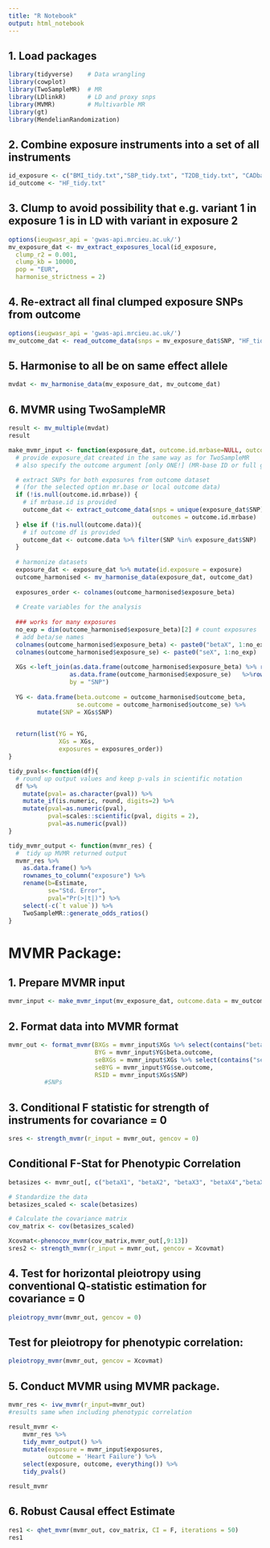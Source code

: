 ---
title: "R Notebook"
output: html_notebook
---

## 1. Load packages

```{r}
library(tidyverse)    # Data wrangling 
library(cowplot)
library(TwoSampleMR)  # MR 
library(LDlinkR)      # LD and proxy snps     
library(MVMR)         # Multivarble MR
library(gt)
library(MendelianRandomization)
```

## 2. Combine exposure instruments into a set of all instruments

```{r}
id_exposure <- c("BMI_tidy.txt","SBP_tidy.txt", "T2DB_tidy.txt", "CADbackup_tidy.txt","LDL_tidy.txt")
id_outcome <- "HF_tidy.txt"
```

## 3. Clump to avoid possibility that e.g. variant 1 in exposure 1 is in LD with variant in exposure 2

```{r}
options(ieugwasr_api = 'gwas-api.mrcieu.ac.uk/')
mv_exposure_dat <- mv_extract_exposures_local(id_exposure,
  clump_r2 = 0.001,
  clump_kb = 10000,
  pop = "EUR",
  harmonise_strictness = 2)
```

## 4. Re-extract all final clumped exposure SNPs from outcome

```{r}
options(ieugwasr_api = 'gwas-api.mrcieu.ac.uk/')
mv_outcome_dat <- read_outcome_data(snps = mv_exposure_dat$SNP, "HF_tidy.txt")


```

## 5. Harmonise to all be on same effect allele

```{r}
mvdat <- mv_harmonise_data(mv_exposure_dat, mv_outcome_dat)

```

## 6. MVMR using TwoSampleMR

```{r}
result <- mv_multiple(mvdat)
result
```

```{r}
make_mvmr_input <- function(exposure_dat, outcome.id.mrbase=NULL, outcome.data=NULL){
  # provide exposure_dat created in the same way as for TwoSampleMR 
  # also specify the outcome argument [only ONE!] (MR-base ID or full gwas data in .outcome format)

  # extract SNPs for both exposures from outcome dataset
  # (for the selected option mr.base or local outcome data)
  if (!is.null(outcome.id.mrbase)) {
    # if mrbase.id is provided
    outcome_dat <- extract_outcome_data(snps = unique(exposure_dat$SNP),
                                        outcomes = outcome.id.mrbase)
  } else if (!is.null(outcome.data)){
    # if outcome df is provided
    outcome_dat <- outcome.data %>% filter(SNP %in% exposure_dat$SNP)
  }
  
  # harmonize datasets
  exposure_dat <- exposure_dat %>% mutate(id.exposure = exposure)
  outcome_harmonised <- mv_harmonise_data(exposure_dat, outcome_dat)
  
  exposures_order <- colnames(outcome_harmonised$exposure_beta)
  
  # Create variables for the analysis 
  
  ### works for many exposures
  no_exp = dim(outcome_harmonised$exposure_beta)[2] # count exposures
  # add beta/se names
  colnames(outcome_harmonised$exposure_beta) <- paste0("betaX", 1:no_exp)
  colnames(outcome_harmonised$exposure_se) <- paste0("seX", 1:no_exp)
  
  XGs <-left_join(as.data.frame(outcome_harmonised$exposure_beta) %>% rownames_to_column('SNP'), 
                 as.data.frame(outcome_harmonised$exposure_se)   %>%rownames_to_column('SNP'), 
                 by = "SNP")
  
  YG <- data.frame(beta.outcome = outcome_harmonised$outcome_beta,
                   se.outcome = outcome_harmonised$outcome_se) %>% 
        mutate(SNP = XGs$SNP)

  
  return(list(YG = YG,
              XGs = XGs,
              exposures = exposures_order))
}

tidy_pvals<-function(df){
  # round up output values and keep p-vals in scientific notation
  df %>% 
    mutate(pval= as.character(pval)) %>% 
    mutate_if(is.numeric, round, digits=2) %>% 
    mutate(pval=as.numeric(pval),
           pval=scales::scientific(pval, digits = 2),
           pval=as.numeric(pval))
}

tidy_mvmr_output <- function(mvmr_res) {
  #  tidy up MVMR returned output
  mvmr_res %>%
    as.data.frame() %>% 
    rownames_to_column("exposure") %>% 
    rename(b=Estimate,
           se="Std. Error",
           pval="Pr(>|t|)") %>% 
    select(-c(`t value`)) %>% 
    TwoSampleMR::generate_odds_ratios()
}
```

# MVMR Package:

## 1. Prepare MVMR input

```{r}
mvmr_input <- make_mvmr_input(mv_exposure_dat, outcome.data = mv_outcome_dat)
```

## 2. Format data into MVMR format

```{r}
mvmr_out <- format_mvmr(BXGs = mvmr_input$XGs %>% select(contains("beta")),  # exposure betas
                        BYG = mvmr_input$YG$beta.outcome,                     # outcome beta
                        seBXGs = mvmr_input$XGs %>% select(contains("se")),  # exposure SE
                        seBYG = mvmr_input$YG$se.outcome,                     # outcome SE
                        RSID = mvmr_input$XGs$SNP) 
          #SNPs

```

## 3. Conditional F statistic for strength of instruments for covariance = 0

```{r}
sres <- strength_mvmr(r_input = mvmr_out, gencov = 0)
```

## Conditional F-Stat for Phenotypic Correlation

```{r}
betasizes <- mvmr_out[, c("betaX1", "betaX2", "betaX3", "betaX4","betaX5")]

# Standardize the data
betasizes_scaled <- scale(betasizes)

# Calculate the covariance matrix
cov_matrix <- cov(betasizes_scaled)


```

```{r}
Xcovmat<-phenocov_mvmr(cov_matrix,mvmr_out[,9:13])
sres2 <- strength_mvmr(r_input = mvmr_out, gencov = Xcovmat)

```

## **4. Test for horizontal pleiotropy using conventional Q-statistic estimation for covariance = 0**

```{r}
pleiotropy_mvmr(mvmr_out, gencov = 0)
```

## Test for pleiotropy for phenotypic correlation:

```{r}
pleiotropy_mvmr(mvmr_out, gencov = Xcovmat)
```

## 5. Conduct MVMR using MVMR package.

```{r}
mvmr_res <- ivw_mvmr(r_input=mvmr_out)
#results same when including phenotypic correlation

```

```{r}
result_mvmr <-
    mvmr_res %>% 
    tidy_mvmr_output() %>% 
    mutate(exposure = mvmr_input$exposures,
           outcome = 'Heart Failure') %>% 
    select(exposure, outcome, everything()) %>% 
    tidy_pvals()

result_mvmr
```

## 6. Robust Causal effect Estimate

```{r}
res1 <- qhet_mvmr(mvmr_out, cov_matrix, CI = F, iterations = 50)
res1
```
